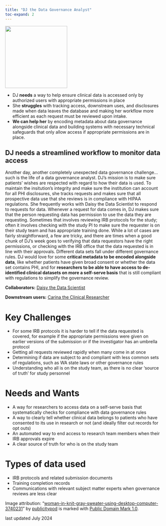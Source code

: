 ```yaml
---
title: "DJ the Data Governance Analyst"
toc-expand: 2
---
```


::: grid
::: {.g-col-12 .g-col-xl-3}
<img src="/img/dj.jpg" width="200" height="200"/>
:::

::: {.g-col-12 .g-col-xl-8}
-   DJ **needs** a way to help ensure clinical data is accessed only by authorized users with appropriate permissions in place  
-   She **struggles** with tracking access, downstream uses, and disclosures made when data leaves the database and making her workflow more efficient as each request must be reviewed upon intake.
-   **We can help her** by encoding metadata about data governance alongside clinical data and building systems with necessary technical safeguards that only allow access if appropriate permissions are in place.
:::
:::

::: lightblue-highlight
## DJ needs a streamlined workflow to monitor data access

Another day, another completely unexpected data governance challenge...such is the life of a data governance analyst. DJ’s mission is to make sure patients’ wishes are respected with regard to how their data is used. To maintain the insitution’s integrity and make sure the institution can account for all PHI disclosures, she tracks requests and makes sure that all prospective data use that she reviews is in compliance with HIPAA regulations. She frequently works with Daisy the Data Scientist to respond to requests for data. Whenever a request for data comes in, DJ makes sure that the person requesting data has permission to use the data they are requesting. Sometimes that involves reviewing IRB protocols for the study; often it involves checking with the study PI to make sure the requester is on their study team and has appropriate training done. While a lot of cases are fairly straightforward, a few are tricky, and there are times when a good chunk of DJ’s week goes to verifying that data requestors have the right permissions, or checking with the IRB office that the data requested is in line with their approvals. Different data sets fall under different governance rules. DJ would love for some **critical metadata to be encoded alongside data**, like whether patients have given broad consent or whether the data set contains PHI, and for **researchers to be able to have access to de-identified clinical datasets on more a self-serve basis** that is still compliant with regulations to simplify the governance review.
:::

::: darkblue-highlight
**Collaborators:** [Daisy the Data Scientist](/family/cards/daisy-the-data-scientist.html)

**Downstream users:** [Carina the Clinical Researcher](/family/cards/carina-the-clinical-researcher.html)
:::

# Key Challenges

-   For some IRB protocols it is harder to tell if the data requested is covered, for example if the appropriate permissions were given on earlier versions of the submission or if the investigator has an umbrella protocol
-   Getting all requests reviewed rapidly when many come in at once
-   Determining if data are subject to and compliant with less common sets of regulations, such as WA state laws or other governance rules
-   Understanding who all is on the study team, as there is no clear ‘source of truth’ for study personnel

# Needs and Wants

-   A way for researchers to access data on a self-serve basis that systematically checks for compliance with data governance rules
-   A way to clearly tell whether clinical data belongs to patients who have consented to its use in research or not (and ideally filter out records for opt outs)
-   An automated way to end access to research team members when their IRB approvals expire
-   A clear source of truth for who is on the study team

# Types of data used

-   IRB protocols and related submission documents
-   Training completion records
-   Communications with relevant subject matter experts when governance reviews are less clear

<div>

Image attribution: "[woman-in-knit-gray-sweater-using-desktop-computer-3740231](https://www.flickr.com/photos/130413460@N04/49592517006)" by [publicitypod](https://www.flickr.com/photos/130413460@N04) is marked with [Public Domain Mark 1.0](https://creativecommons.org/publicdomain/mark/1.0/?ref=openverse).

</div>
<div>

last updated July 2024

</div>
